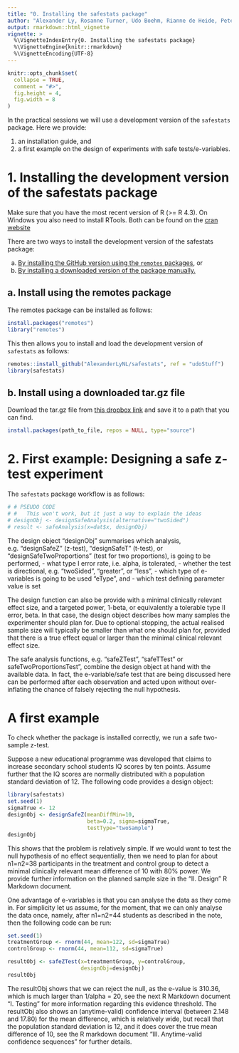 ```yaml
---
title: "0. Installing the safestats package"
author: "Alexander Ly, Rosanne Turner, Udo Boehm, Rianne de Heide, Peter Grunwald"
output: rmarkdown::html_vignette
vignette: >
  %\VignetteIndexEntry{0. Installing the safestats package}
  %\VignetteEngine{knitr::rmarkdown}
  %\VignetteEncoding{UTF-8}
---
```


```r
knitr::opts_chunk$set(
  collapse = TRUE,
  comment = "#>",
  fig.height = 4,
  fig.width = 8
)
```

In the practical sessions we will use a development version of the `safestats` package. Here we provide: 

1. an installation guide, and 
2. a first example on the design of experiments with safe tests/e-variables. 

# 1. Installing the development version of the safestats package
Make sure that you have the most recent version of R (>= R 4.3). On Windows you also need to install RTools. Both can be found on the [cran website](https://cran.r-project.org/)

There are two ways to install the development version of the safestats package:

a. [By installing the GitHub version using the `remotes` packages](#installRemotes), or
b. [By installing a downloaded version of the package manually.](#installDownload) 

## a. <a name = "installRemotes">Install using the remotes package</a>
The remotes package can be installed as follows: 

```r
install.packages("remotes")
library("remotes")
```

This then allows you to install and load the development version of `safestats` as follows: 

```r
remotes::install_github("AlexanderLyNL/safestats", ref = "udoStuff")
library(safestats)
```

## b. <a name = "installDownload">Install using a downloaded tar.gz file</a>
Download the tar.gz file from [this dropbox link](https://www.dropbox.com/scl/fi/pq2het56ibpju5d534tgo/safestats_0.8.7.tar.gz?rlkey=0yk8w1mqxomjh48ltqtu0lvlf&dl=0) and save it to a path that you can find. 

```r
install.packages(path_to_file, repos = NULL, type="source")
```

# 2. <a name = "firstExample">First example: Designing a safe z-test experiment</a>

The `safestats` package workflow is as follows: 

```r
# # PSEUDO CODE
# #   This won't work, but it just a way to explain the ideas
# designObj <- designSafeAnalysis(alternative="twoSided")
# result <- safeAnalysis(x=dat$x, designObj)
```

The design object "designObj" summarises which analysis, e.g. "designSafeZ" (z-test), "designSafeT" (t-test), or "designSafeTwoProportions" (test for two proportions), is going to be performed, 
- what type I error rate, i.e. alpha, is tolerated, 
- whether the test is directional, e.g. "twoSided", "greater", or "less",
- which type of e-variables is going to be used "eType", and
- which test defining parameter value is set 

The design function can also be provide with a minimal clinically relevant effect size, and a targeted power, 1-beta, or equivalently a tolerable type II error, beta. In that case, the design object describes how many samples the experimenter should plan for. Due to optional stopping, the actual realised sample size will typically be smaller than what one should plan for, provided that there is a true effect equal or larger than the minimal clinical relevant effect size. 

<!-- Further details on optional stopping are provided in the next R Markdown document "I. Testing".  -->

The safe analysis functions, e.g. "safeZTest", "safeTTest" or safeTwoProportionsTest", combine the design object at hand with the available data. In fact, the e-variable/safe test that are being discussed here can be performed after each observation and acted upon without over-inflating the chance of falsely rejecting the null hypothesis.

# A first example
To check whether the package is installed correctly, we run a safe two-sample z-test. 

Suppose a new educational programme was developed that claims to increase secondary school students IQ scores by ten points. Assume further that the IQ scores are normally distributed with a population standard deviation of 12. The following code provides a design object:

```r
library(safestats)
set.seed(1)
sigmaTrue <- 12
designObj <- designSafeZ(meanDiffMin=10,
                         beta=0.2, sigma=sigmaTrue,
                         testType="twoSample")
designObj
```
This shows that the problem is relatively simple. If we would want to test the null hypothesis of no effect sequentially, then we need to plan for about n1=n2=38 participants in the treatment and control group to detect a minimal clinically relevant mean difference of 10 with 80\% power. We provide further information on the planned sample size in the "II. Design" R Markdown document. 

One advantage of e-variables is that you can analyse the data as they come in. For simplicity let us assume, for the moment, that we can only analyse the data once, namely, after n1=n2=44 students as described in the note, then the following code can be run:

```r
set.seed(1)
treatmentGroup <- rnorm(44, mean=122, sd=sigmaTrue)
controlGroup <- rnorm(44, mean=112, sd=sigmaTrue)

resultObj <- safeZTest(x=treatmentGroup, y=controlGroup,
                       designObj=designObj)
resultObj
```
The resultObj shows that we can reject the null, as the e-value is 310.36, which is much larger than 1/alpha = 20, see the next R Markdown document "I. Testing" for more information regarding this evidence threshold. The resultObj also shows an (anytime-valid) confidence interval (between 2.148 and 17.80) for the mean difference, which is relatively wide, but recall that the population standard deviation is 12, and it does cover the true mean difference of 10, see the R markdown document "III. Anytime-valid confidence sequences" for further details.
